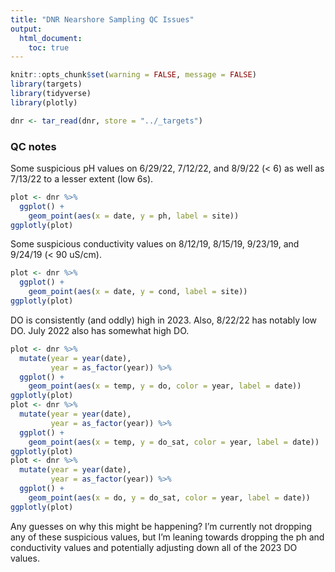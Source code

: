 ```yaml
---
title: "DNR Nearshore Sampling QC Issues"
output: 
  html_document:
    toc: true
---
```


```r
knitr::opts_chunk$set(warning = FALSE, message = FALSE)
library(targets)
library(tidyverse)
library(plotly)

dnr <- tar_read(dnr, store = "../_targets")
```


### QC notes
Some suspicious pH values on 6/29/22, 7/12/22, and 8/9/22 (< 6) as well as 7/13/22 to a lesser extent (low 6s).
```r
plot <- dnr %>% 
  ggplot() + 
    geom_point(aes(x = date, y = ph, label = site))
ggplotly(plot)  
```


Some suspicious conductivity values on 8/12/19, 8/15/19, 9/23/19, and 9/24/19 (< 90 uS/cm).
```r
plot <- dnr %>% 
  ggplot() + 
    geom_point(aes(x = date, y = cond, label = site))
ggplotly(plot)  
```


DO is consistently (and oddly) high in 2023. Also, 8/22/22 has notably low DO. July 2022 also has somewhat high DO.
```r
plot <- dnr %>% 
  mutate(year = year(date),
         year = as_factor(year)) %>% 
  ggplot() + 
    geom_point(aes(x = temp, y = do, color = year, label = date))
ggplotly(plot)  
plot <- dnr %>% 
  mutate(year = year(date),
         year = as_factor(year)) %>% 
  ggplot() + 
    geom_point(aes(x = temp, y = do_sat, color = year, label = date))
ggplotly(plot)
plot <- dnr %>% 
  mutate(year = year(date),
         year = as_factor(year)) %>% 
  ggplot() + 
    geom_point(aes(x = do, y = do_sat, color = year, label = date))
ggplotly(plot)
```


Any guesses on why this might be happening? I'm currently not dropping any of these suspicious values, but I'm leaning towards dropping the ph and conductivity values and potentially adjusting down all of the 2023 DO values.
